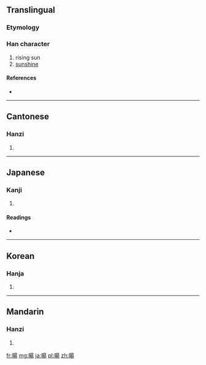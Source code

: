 {{also|旸}}
==Translingual==

===Etymology===
{{Han compound|日|昜|c1=s|c2=p|t1=sun|ls=psc}}

===Han character===
{{Han char|rn=72|rad=日|as=09|sn=13|four=6602<sub>7</sub>|canj=日日一竹 (AAMH)}}

# rising sun
# [[sunshine]]

====References====
* {{Han ref|kx=0498.280|dkj=14066|dj=0867.010|hdz=21523.090|uh=6698|ud=26264|bh=B77A|bd=46970}}

----

==Cantonese==

===Hanzi===
{{yue-hanzi|jyut=|y=yeung4|sim=旸}}

# {{defn|lang=yue|sort=日09}}

----

==Japanese==

===Kanji===
{{ja-kanji|grade=|rs=日09}}

# {{defn|lang=ja|sort=日09}}

====Readings====
* {{ja-readings|on=[[よう]] (yō)|kun=[[ひので]] (hinode), [[あきらか]] (akiraka), [[はれる]] (hareru)}}

----

==Korean==

===Hanja===
{{ko-hanja|hangeul=양|eumhun=|rv=yang|mr=yang|y=yang}}

# {{defn|lang=ko|sort=日09}}

----

==Mandarin==

===Hanzi===
{{cmn-hanzi|sim=旸|pin=[[yáng]] ([[yang2]])|wg=yang<sup>2</sup>}}

# {{defn|lang=cmn|sort=日09}}

[[fr:暘]]
[[mg:暘]]
[[ja:暘]]
[[pl:暘]]
[[zh:暘]]